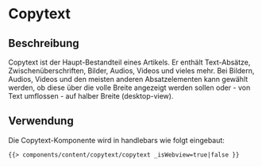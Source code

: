 
<Meta of={CopytextStories} />

# Copytext

## Beschreibung

Copytext ist der Haupt-Bestandteil eines Artikels. Er enthält Text-Absätze, Zwischenüberschriften, Bilder, Audios, Videos und vieles mehr.
Bei Bildern, Audios, Videos und den meisten anderen Absatzelementen kann gewählt werden, ob diese über die volle Breite angezeigt werden sollen oder - von Text umflossen - auf halber Breite (desktop-view).

## Verwendung

Die Copytext-Komponente wird in handlebars wie folgt eingebaut:

```html
{{> components/content/copytext/copytext _isWebview=true|false }}
```

<Canvas withToolbar>
    <Story of={CopytextStories.Default} />
</Canvas>

<ArgsTable story="default" />
